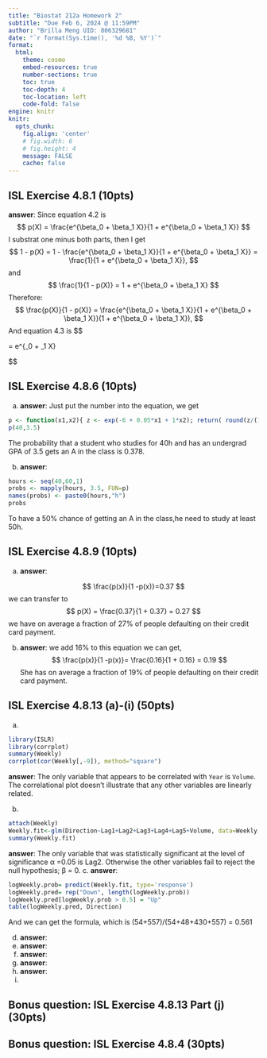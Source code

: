 ```yaml
---
title: "Biostat 212a Homework 2"
subtitle: "Due Feb 6, 2024 @ 11:59PM"
author: "Brilla Meng UID: 806329681"
date: "`r format(Sys.time(), '%d %B, %Y')`"
format:
  html:
    theme: cosmo
    embed-resources: true
    number-sections: true
    toc: true
    toc-depth: 4
    toc-location: left
    code-fold: false
engine: knitr
knitr:
  opts_chunk: 
    fig.align: 'center'
    # fig.width: 6
    # fig.height: 4
    message: FALSE
    cache: false
---
```


## ISL Exercise 4.8.1 (10pts)

**answer**:
Since equation 4.2 is 
$$
p(X) = \frac{e^{\beta_0 + \beta_1 X}}{1 + e^{\beta_0 + \beta_1 X}}
$$
I substrat one minus both parts, then I get 
$$
1 - p(X) = 1 - \frac{e^{\beta_0 + \beta_1 X}}{1 + e^{\beta_0 + \beta_1 X}} = \frac{1}{1 + e^{\beta_0 + \beta_1 X}},
$$
and
$$
\frac{1}{1 - p(X)} = 1 + e^{\beta_0 + \beta_1 X}
$$
Therefore:
$$
\frac{p(X)}{1 - p(X)} = \frac{e^{\beta_0 + \beta_1 X}}{1 + e^{\beta_0 + \beta_1 X}}(1 + e^{\beta_0 + \beta_1 X}),
$$
And equation 4.3 is 
$$

\frac{p(X)}{1 - p(X)} = e^{\beta_0 + \beta_1 X}

$$



## ISL Exercise 4.8.6 (10pts)

a.
**answer**:
Just put the number into the equation, we get
```r
p <- function(x1,x2){ z <- exp(-6 + 0.05*x1 + 1*x2); return( round(z/(1+z),3))}
p(40,3.5)
```
The probability that a student who studies for 40h and has an undergrad GPA of 3.5 gets an A in the class is 0.378.

b.
**answer**:
```r
hours <- seq(40,60,1)
probs <- mapply(hours, 3.5, FUN=p)
names(probs) <- paste0(hours,"h")
probs
```
To  have a 50% chance of getting an A in the class,he need to study at least 50h.

## ISL Exercise 4.8.9 (10pts)
a.
**answer**:

$$
 \frac{p(x)}{1 -p(x)}=0.37
$$
we can transfer to 
$$
p(X) = \frac{0.37}{1 + 0.37} = 0.27
$$
we have on average a fraction of 27% of people defaulting on their credit card payment.

b.
**answer**:
we add 16% to this equation we can get,
$$
 \frac{p(x)}{1 -p(x)}= \frac{0.16}{1 + 0.16} = 0.19
$$
She has on average a fraction of 19% of people defaulting on their credit card payment.

## ISL Exercise 4.8.13 (a)-(i) (50pts)
a.
```r
library(ISLR)
library(corrplot)
summary(Weekly)
corrplot(cor(Weekly[,-9]), method="square")
```
**answer**:
The only variable that appears to be correlated with `Year` is `Volume`. The correlational plot doesn’t illustrate that any other variables are linearly related.

b.
```r
attach(Weekly)
Weekly.fit<-glm(Direction~Lag1+Lag2+Lag3+Lag4+Lag5+Volume, data=Weekly,family=binomial)
summary(Weekly.fit)
```
**answer**:
The only variable that was statistically significant at the level of significance α =0.05 is Lag2. Otherwise the other variables fail to reject the null hypothesis; β = 0.
c.
**answer**:   
```r
logWeekly.prob= predict(Weekly.fit, type='response')
logWeekly.pred= rep("Down", length(logWeekly.prob))
logWeekly.pred[logWeekly.prob > 0.5] = "Up"
table(logWeekly.pred, Direction)
```
And we can get the formula, which is 
(54+557)/(54+48+430+557) = 0.561

d.
**answer**:
e.
**answer**:
f.
**answer**:
g.
**answer**:
h.
**answer**:
i.

## Bonus question: ISL Exercise 4.8.13 Part (j) (30pts)

## Bonus question: ISL Exercise 4.8.4 (30pts)

